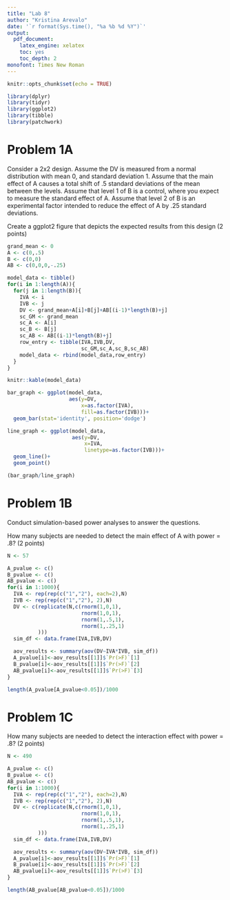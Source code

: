 ```yaml
---
title: "Lab 8"
author: "Kristina Arevalo"
date: '`r format(Sys.time(), "%a %b %d %Y")`'
output: 
  pdf_document:
    latex_engine: xelatex
    toc: yes 
    toc_depth: 2
monofont: Times New Roman
---
```



```r
knitr::opts_chunk$set(echo = TRUE)
```

```r
library(dplyr)
library(tidyr)
library(ggplot2)
library(tibble)
library(patchwork)
```

\newpage

# Problem 1A
Consider a 2x2 design. Assume the DV is measured from a normal distribution with mean 0, and standard deviation 1. Assume that the main effect of A causes a total shift of .5 standard deviations of the mean between the levels. Assume that level 1 of B is a control, where you expect to measure the standard effect of A. Assume that level 2 of B is an experimental factor intended to reduce the effect of A by .25 standard deviations.

Create a ggplot2 figure that depicts the expected results from this design (2 points)

```r
grand_mean <- 0
A <- c(0,.5)
B <- c(0,0)
AB <- c(0,0,0,-.25)

model_data <- tibble()
for(i in 1:length(A)){
  for(j in 1:length(B)){
    IVA <- i
    IVB <- j
    DV <- grand_mean+A[i]+B[j]+AB[(i-1)*length(B)+j]
    sc_GM <- grand_mean
    sc_A <- A[i]
    sc_B <- B[j]
    sc_AB <- AB[(i-1)*length(B)+j]
    row_entry <- tibble(IVA,IVB,DV,
                        sc_GM,sc_A,sc_B,sc_AB)
    model_data <- rbind(model_data,row_entry)
  }
}

knitr::kable(model_data)

bar_graph <- ggplot(model_data,
                    aes(y=DV,
                        x=as.factor(IVA),
                        fill=as.factor(IVB)))+
  geom_bar(stat='identity', position='dodge')

line_graph <- ggplot(model_data,
                     aes(y=DV,
                         x=IVA,
                         linetype=as.factor(IVB)))+
  geom_line()+
  geom_point()

(bar_graph/line_graph)
```


# Problem 1B
Conduct simulation-based power analyses to answer the questions.

How many subjects are needed to detect the main effect of A with power = .8? (2 points)

```r
N <- 57

A_pvalue <- c()
B_pvalue <- c()
AB_pvalue <- c()
for(i in 1:1000){
  IVA <- rep(rep(c("1","2"), each=2),N)
  IVB <- rep(rep(c("1","2"), 2),N)
  DV <- c(replicate(N,c(rnorm(1,0,1), 
                        rnorm(1,0,1), 
                        rnorm(1,.5,1),
                        rnorm(1,.25,1) 
          )))
  sim_df <- data.frame(IVA,IVB,DV)

  aov_results <- summary(aov(DV~IVA*IVB, sim_df))
  A_pvalue[i]<-aov_results[[1]]$`Pr(>F)`[1]
  B_pvalue[i]<-aov_results[[1]]$`Pr(>F)`[2]
  AB_pvalue[i]<-aov_results[[1]]$`Pr(>F)`[3]
}

length(A_pvalue[A_pvalue<0.05])/1000

```

# Problem 1C
How many subjects are needed to detect the interaction effect with power = .8? (2 points)
```r
N <- 490

A_pvalue <- c()
B_pvalue <- c()
AB_pvalue <- c()
for(i in 1:1000){
  IVA <- rep(rep(c("1","2"), each=2),N)
  IVB <- rep(rep(c("1","2"), 2),N)
  DV <- c(replicate(N,c(rnorm(1,0,1), 
                        rnorm(1,0,1), 
                        rnorm(1,.5,1),
                        rnorm(1,.25,1) 
          )))
  sim_df <- data.frame(IVA,IVB,DV)

  aov_results <- summary(aov(DV~IVA*IVB, sim_df))
  A_pvalue[i]<-aov_results[[1]]$`Pr(>F)`[1]
  B_pvalue[i]<-aov_results[[1]]$`Pr(>F)`[2]
  AB_pvalue[i]<-aov_results[[1]]$`Pr(>F)`[3]
}

length(AB_pvalue[AB_pvalue<0.05])/1000

```


